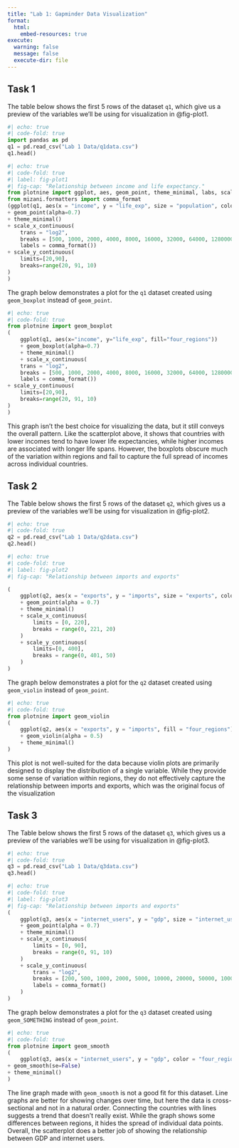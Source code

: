 ```yaml
---
title: "Lab 1: Gapminder Data Visualization"
format:
  html:
    embed-resources: true
execute:
  warning: false
  message: false
  execute-dir: file
---
```


## Task 1
The table below shows the first 5 rows of the dataset `q1`, which give us a preview of the variables we'll be using for visualization in @fig-plot1.
```python
#| echo: true
#| code-fold: true
import pandas as pd
q1 = pd.read_csv("Lab 1 Data/q1data.csv")
q1.head()
```

```python
#| echo: true
#| code-fold: true
#| label: fig-plot1
#| fig-cap: "Relationship between income and life expectancy."
from plotnine import ggplot, aes, geom_point, theme_minimal, labs, scale_x_continuous, scale_y_continuous
from mizani.formatters import comma_format
(ggplot(q1, aes(x = "income", y = "life_exp", size = "population", color = "four_regions")) 
+ geom_point(alpha=0.7) 
+ theme_minimal()
+ scale_x_continuous(
    trans = "log2",
    breaks = [500, 1000, 2000, 4000, 8000, 16000, 32000, 64000, 1280000],
    labels = comma_format())
+ scale_y_continuous(
    limits=[20,90],
    breaks=range(20, 91, 10)
)
)
```

The graph below demonstrates a plot for the `q1` dataset created using `geom_boxplot` instead of `geom_point`.
```python
#| echo: true
#| code-fold: true
from plotnine import geom_boxplot
(
    ggplot(q1, aes(x="income", y="life_exp", fill="four_regions"))
    + geom_boxplot(alpha=0.7)
    + theme_minimal()
    + scale_x_continuous(
    trans = "log2",
    breaks = [500, 1000, 2000, 4000, 8000, 16000, 32000, 64000, 1280000],
    labels = comma_format())
+ scale_y_continuous(
    limits=[20,90],
    breaks=range(20, 91, 10)
)
)

```
This graph isn’t the best choice for visualizing the data, but it still conveys the overall pattern. Like the scatterplot above, it shows that countries with lower incomes tend to have lower life expectancies, while higher incomes are associated with longer life spans. However, the boxplots obscure much of the variation within regions and fail to capture the full spread of incomes across individual countries.

## Task 2
The Table below shows the first 5 rows of the dataset `q2`, which gives us a preview of the variables we'll be using for visualization in @fig-plot2.
```python
#| echo: true
#| code-fold: true
q2 = pd.read_csv("Lab 1 Data/q2data.csv")
q2.head()
```

```python
#| echo: true
#| code-fold: true
#| label: fig-plot2
#| fig-cap: "Relationship between imports and exports"

(
    ggplot(q2, aes(x = "exports", y = "imports", size = "exports", color = "four_regions"))
    + geom_point(alpha = 0.7)
    + theme_minimal()
    + scale_x_continuous(
        limits = [0, 220],
        breaks = range(0, 221, 20)
    )
    + scale_y_continuous(
        limits=[0, 400],
        breaks = range(0, 401, 50)
    )
)
```
The graph below demonstrates a plot for the `q2` dataset created using `geom_violin` instead of `geom_point`.
```python
#| echo: true
#| code-fold: true
from plotnine import geom_violin
(
    ggplot(q2, aes(x = "exports", y = "imports", fill = "four_regions"))
    + geom_violin(alpha = 0.5)
    + theme_minimal()
)
```
This plot is not well-suited for the data because violin plots are primarily designed to display the distribution of a single variable. While they provide some sense of variation within regions, they do not effectively capture the relationship between imports and exports, which was the original focus of the visualization

## Task 3
The Table below shows the first 5 rows of the dataset `q3`, which gives us a preview of the variables we'll be using for visualization in @fig-plot3.
```python
#| echo: true
#| code-fold: true
q3 = pd.read_csv("Lab 1 Data/q3data.csv")
q3.head()
```
```python
#| echo: true
#| code-fold: true
#| label: fig-plot3
#| fig-cap: "Relationship between imports and exports"
(
    ggplot(q3, aes(x = "internet_users", y = "gdp", size = "internet_users", fill = "four_regions"))
    + geom_point(alpha = 0.7)
    + theme_minimal()
    + scale_x_continuous(
        limits = [0, 90],
        breaks = range(0, 91, 10)
    )
    + scale_y_continuous(
        trans = "log2",
        breaks = [200, 500, 1000, 2000, 5000, 10000, 20000, 50000, 100000],
        labels = comma_format()
    )
)

```
The graph below demonstrates a plot for the `q3` dataset created using `geom_SOMETHING` instead of `geom_point`.
```python
#| echo: true
#| code-fold: true
from plotnine import geom_smooth
(
    ggplot(q3, aes(x = "internet_users", y = "gdp", color = "four_regions"))
+ geom_smooth(se=False)
+ theme_minimal()
)
```
The line graph made with `geom_smooth` is not a good fit for this dataset. Line graphs are better for showing changes over time, but here the data is cross-sectional and not in a natural order. Connecting the countries with lines suggests a trend that doesn’t really exist. While the graph shows some differences between regions, it hides the spread of individual data points. Overall, the scatterplot does a better job of showing the relationship between GDP and internet users.
